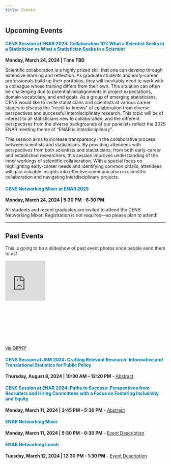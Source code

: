 ```yaml
---
title: Events
---
```


## Upcoming Events

::: {style="color: #007ac2;"}
#### CENS Session at ENAR 2025: Collaboration 101: What a Scientist Seeks in a Statistician vs What a Statistician Seeks in a Scientist
:::

**Monday, March 24, 2024 \| Time TBD**

Scientific collaboration is a highly prized skill that one can develop through extensive learning and reflection. As graduate students and early-career professionals build up their portfolios, they will inevitably need to work with a colleague whose training differs from their own. This situation can often be challenging due to potential misalignments in project expectations, domain vocabulary, and end goals. As a group of emerging statisticians, CENS would like to invite statisticians and scientists at various career stages to discuss the “need-to-knows” of collaboration from diverse perspectives and successful interdisciplinary research. This topic will be of interest to all statisticians new to collaboration, and the different perspectives from the diverse backgrounds of our panelists reflect the 2025 ENAR meeting theme of “ENAR is Interdisciplinary”.

This session aims to increase transparency in the collaborative process between scientists and statisticians. By providing attendees with perspectives from both scientists and statisticians, from both early-career and established researchers, this session improves understanding of the inner workings of scientific collaboration. With a special focus on highlighting early-career needs and identifying common pitfalls, attendees will gain valuable insights into effective communication in scientific collaboration and navigating interdisciplinary projects. 


::: {style="color: #007ac2;"}
#### CENS Networking Mixer at ENAR 2025
:::

**Monday, March 24, 2024 \| 5:30 PM - 6:30 PM**

All students and recent graduates are invited to attend the CENS Networking Mixer. Registration is *not* required---so please plan to attend!

------------------------------------------------------------------------

## Past Events

This is going to be a slideshow of past event photos once people send them to us!

<div style="width:50%;height:0;padding-bottom:50%;position:relative;"><iframe src="https://giphy.com/embed/vR1dPIYzQmkRzLZk2w" width="50%" height="50%" style="position:absolute" frameBorder="0" class="giphy-embed" allowFullScreen></iframe></div><p><a href="https://giphy.com/gifs/pudgypenguins-maintenance-under-construction-vR1dPIYzQmkRzLZk2w">via GIPHY</a></p>

::: {style="color: #007ac2;"}
#### CENS Session at JSM 2024: Crafting Relevant Research: Informative and Translational Statistics for Public Policy
:::

**Thursday, August 8, 2024 \| 10:30 AM -- 12:20 PM** - [Abstract](abstracts/jsm24.qmd)


::: {style="color: #007ac2;"}
#### CENS Session at ENAR 2024: Paths to Success: Perspectives from Recruiters and Hiring Committees with a Focus on Fostering Inclusivity and Equity
:::

**Monday, March 11, 2024 \| 3:45 PM -- 5:30 PM** - [Abstract](abstracts/enar24.qmd)

::: {style="color: #007ac2;"}
#### ENAR Networking Mixer
:::

**Monday, March 11, 2024 \| 5:30 PM - 6:30 PM** - [Event Description](abstracts/mixer.qmd)

::: {style="color: #007ac2;"}
#### ENAR Networking Lunch
:::

**Tuesday, March 12, 2024 \| 12:30 PM - 1:30 PM**  - [Event Description](abstracts/networking_lunch.qmd)


